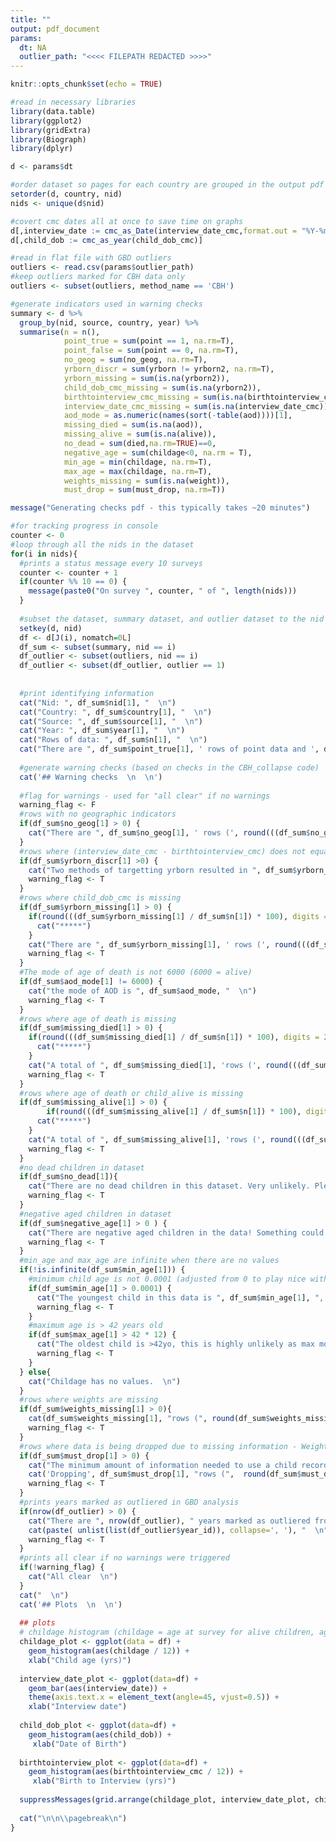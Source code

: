 ```yaml
---
title: ""
output: pdf_document
params: 
  dt: NA
  outlier_path: "<<<< FILEPATH REDACTED >>>>"
---
```


```r

knitr::opts_chunk$set(echo = TRUE)

#read in necessary libraries
library(data.table)
library(ggplot2)
library(gridExtra)
library(Biograph)
library(dplyr)

d <- params$dt

#order dataset so pages for each country are grouped in the output pdf
setorder(d, country, nid)
nids <- unique(d$nid)

#covert cmc dates all at once to save time on graphs
d[,interview_date := cmc_as_Date(interview_date_cmc,format.out = "%Y-%m")]
d[,child_dob := cmc_as_year(child_dob_cmc)]

#read in flat file with GBD outliers
outliers <- read.csv(params$outlier_path)
#keep outliers marked for CBH data only
outliers <- subset(outliers, method_name == 'CBH')

#generate indicators used in warning checks
summary <- d %>% 
  group_by(nid, source, country, year) %>% 
  summarise(n = n(),
            point_true = sum(point == 1, na.rm=T),
            point_false = sum(point == 0, na.rm=T),
            no_geog = sum(no_geog, na.rm=T),
            yrborn_discr = sum(yrborn != yrborn2, na.rm=T),
            yrborn_missing = sum(is.na(yrborn2)),
            child_dob_cmc_missing = sum(is.na(yrborn2)),
            birthtointerview_cmc_missing = sum(is.na(birthtointerview_cmc)),
            interview_date_cmc_missing = sum(is.na(interview_date_cmc)),
            aod_mode = as.numeric(names(sort(-table(aod))))[1],
            missing_died = sum(is.na(aod)),
            missing_alive = sum(is.na(alive)),
            no_dead = sum(died,na.rm=TRUE)==0,
            negative_age = sum(childage<0, na.rm = T),
            min_age = min(childage, na.rm=T),
            max_age = max(childage, na.rm=T),
            weights_missing = sum(is.na(weight)),
            must_drop = sum(must_drop, na.rm=T))
```



```r
message("Generating checks pdf - this typically takes ~20 minutes")

#for tracking progress in console
counter <- 0
#loop through all the nids in the dataset
for(i in nids){
  #prints a status message every 10 surveys
  counter <- counter + 1
  if(counter %% 10 == 0) {
    message(paste0("On survey ", counter, " of ", length(nids)))
  }
  
  #subset the dataset, summary dataset, and outlier dataset to the nid
  setkey(d, nid)
  df <- d[J(i), nomatch=0L]
  df_sum <- subset(summary, nid == i)
  df_outlier <- subset(outliers, nid == i)
  df_outlier <- subset(df_outlier, outlier == 1)
  
  
  #print identifying information
  cat("Nid: ", df_sum$nid[1], "  \n")
  cat("Country: ", df_sum$country[1], "  \n")
  cat("Source: ", df_sum$source[1], "  \n")
  cat("Year: ", df_sum$year[1], "  \n")
  cat("Rows of data: ", df_sum$n[1], "  \n")
  cat("There are ", df_sum$point_true[1], ' rows of point data and ', df_sum$point_false[1], ' (', round(((df_sum$point_false[1] / df_sum$n[1]) * 100), digits = 2), '%) rows of polygon data  \n  \n')
  
  #generate warning checks (based on checks in the CBH_collapse code)
  cat('## Warning checks  \n  \n')
  
  #flag for warnings - used for "all clear" if no warnings
  warning_flag <- F
  #rows with no geographic indicators
  if(df_sum$no_geog[1] > 0) {
    cat("There are ", df_sum$no_geog[1], ' rows (', round(((df_sum$no_geog[1] / df_sum$n[1]) * 100), digits = 2), '%) with no geographic identifiers.  \n \n')
  }
  #rows where (interview_date_cmc - birthtointerview_cmc) does not equal child_dob_cmc
  if(df_sum$yrborn_discr[1] >0) {
    cat("Two methods of targetting yrborn resulted in ", df_sum$yrborn_discr[1], 'rows (', round(((df_sum$yrborn_discr[1] / df_sum$n[1]) * 100), digits = 2), '%) of non agreement.  \n')
    warning_flag <- T
  }
  #rows where child_dob_cmc is missing
  if(df_sum$yrborn_missing[1] > 0) {
    if(round(((df_sum$yrborn_missing[1] / df_sum$n[1]) * 100), digits = 2) > 5) {
      cat("*****")
    }
    cat("There are ", df_sum$yrborn_missing[1], ' rows (', round(((df_sum$yrborn_missing[1] / df_sum$n[1]) * 100), digits = 2), '%) with a missing yrborn variable.  \n')
    warning_flag <- T
  }
  #The mode of age of death is not 6000 (6000 = alive)
  if(df_sum$aod_mode[1] != 6000) {
    cat("the mode of AOD is ", df_sum$aod_mode, "  \n")
    warning_flag <- T
  }
  #rows where age of death is missing
  if(df_sum$missing_died[1] > 0) {
    if(round(((df_sum$missing_died[1] / df_sum$n[1]) * 100), digits = 2) > 5){
      cat("*****")
    }
    cat("A total of ", df_sum$missing_died[1], 'rows (', round(((df_sum$missing_died[1] / df_sum$n[1]) * 100), digits = 2), '%) have missing age of death (aod).  \n')
    warning_flag <- T
  }
  #rows where age of death or child_alive is missing
  if(df_sum$missing_alive[1] > 0) {
        if(round(((df_sum$missing_alive[1] / df_sum$n[1]) * 100), digits = 2) > 5){
      cat("*****")
    }
    cat("A total of ", df_sum$missing_alive[1], 'rows (', round(((df_sum$missing_alive[1] / df_sum$n[1]) * 100), digits = 2), '%) have missing alive/died indicators.  \n')
    warning_flag <- T
  }
  #no dead children in dataset
  if(df_sum$no_dead[1]){
    cat("There are no dead children in this dataset. Very unlikely. Please confirm.  \n")
    warning_flag <- T
  }
  #negative aged children in dataset
  if(df_sum$negative_age[1] > 0 ) {
    cat("There are negative aged children in the data! Something could be wrong with dates.  \n")
    warning_flag <- T
  }
  #min_age and max_age are infinite when there are no values
  if(!is.infinite(df_sum$min_age[1])) {
    #minimum child age is not 0.0001 (adjusted from 0 to play nice with age bins)
    if(df_sum$min_age[1] > 0.0001) {
      cat("The youngest child in this data is ", df_sum$min_age[1], ", this number should be 0.  \n")
      warning_flag <- T
    }
    #maximum age is > 42 years old
    if(df_sum$max_age[1] > 42 * 12) {
      cat("The oldest child is >42yo, this is highly unlikely as max mother age responding is 49. Confirm.  \n")
      warning_flag <- T
    }
  } else{ 
    cat("Childage has no values.  \n")
  }
  #rows where weights are missing
  if(df_sum$weights_missing[1] > 0){
    cat(df_sum$weights_missing[1], "rows (", round(df_sum$weights_missing[1]/df_sum$n * 100, digits = 2), "%) have no weight info.  \n")
    warning_flag <- T
  }
  #rows where data is being dropped due to missing information - Weight, birth date, interview date, alive, aod if died, and geographic indicators
  if(df_sum$must_drop[1] > 0) {
    cat("The minimum amount of information needed to use a child record are the following: Weight, Birth date, Interview Date, Alive Indicator, Age at Death if died, geographic identifiers-  \n")
    cat('Dropping', df_sum$must_drop[1], "rows (",  round(df_sum$must_drop[1]/df_sum$n * 100, digits = 2), '%) from the final dataset due to missingess in these variables.  \n')
    warning_flag <- T
  }
  #prints years marked as outliered in GBD analysis
  if(nrow(df_outlier) > 0) {
    cat("There are ", nrow(df_outlier), " years marked as outliered from the GBD analysis:  \n")
    cat(paste( unlist(list(df_outlier$year_id)), collapse=', '), "  \n")
    warning_flag <- T
  }
  #prints all clear if no warnings were triggered
  if(!warning_flag) {
    cat("All clear  \n")
  }
  cat("  \n")
  cat('## Plots  \n  \n')
  
  ## plots
  # childage histogram (childage = age at survey for alive children, age at death for dead children)
  childage_plot <- ggplot(data = df) +
    geom_histogram(aes(childage / 12)) +
    xlab("Child age (yrs)")
    
  interview_date_plot <- ggplot(data=df) +
    geom_bar(aes(interview_date)) +
    theme(axis.text.x = element_text(angle=45, vjust=0.5)) + 
    xlab("Interview date")
  
  child_dob_plot <- ggplot(data=df) +
    geom_histogram(aes(child_dob)) +
     xlab("Date of Birth")
  
  birthtointerview_plot <- ggplot(data=df) +
    geom_histogram(aes(birthtointerview_cmc / 12)) +
     xlab("Birth to Interview (yrs)")
  
  suppressMessages(grid.arrange(childage_plot, interview_date_plot, child_dob_plot, birthtointerview_plot, ncol=2))
  
  cat("\n\n\\pagebreak\n")
}
```

